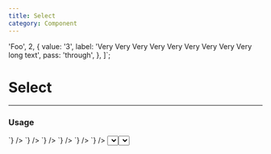 ```yaml
---
title: Select
category: Component
---
```



  'Foo',
  2,
  {
    value: '3',
    label: 'Very Very Very Very Very Very Very Very Very long text',
    pass: 'through',
  },
]`;

# Select

---

### Usage

<LiveCode>
  <LiveCode.Content
    title="Basic"
    code={`
      <Select id="id" label="Select an option" options={${optionsString}} />
    `}
  />
  <LiveCode.Content
    title="Disabled"
    code={`
      <Select id="id" label="Select an option" disabled options={${optionsString}} />
    `}
  />
  <LiveCode.Content
    title="Placeholder"
    code={`
      <Select
        id="id"
        label="Select an option"
        options={${optionsString}}
        placeholder="Placeholder"
        placeholderValue="placeholder"
        value="placeholder"
      />
    `}
  />
  <LiveCode.Content
    title="With Error"
    code={`
      <Select id="id" label="Select an option" options={${optionsString}} error="You forgot to select" />
    `}
  />
  <LiveCode.Content
    title="With Help Text and Error"
    code={`
      <Select
        id="id"
        label="Select an option"
        options={${optionsString}}
        helpText="Remember to select something"
        error="You forgot to select"
      />
    `}
  />
  <LiveCode.Content
    title="With Required and Error in Label"
    code={`
      <Select
        id="id"
        label="Select an option"
        errorInLabel
        options={${optionsString}}
        required
        error="You forgot to select"
      />
    `}
  />
  <LiveCode.Content
    title="System Props"
    code={`
      <>
        <Select id="id" label="Select an option" options={${optionsString}} my={['200', '400', '600', '800']} />
        <Select id="id" label="Select an option" options={${optionsString}} mx={['200', '400', '600', '800']} />
      </>
    `}
  />
</LiveCode>

---

### Select System Props

<SystemPropsTags propsList={['margin', 'maxWidth']} />

---

### Select API

<Prop name="id" type="string">
  The ID for the form input
</Prop>

<Prop name="options" type="array" required>
  Array of options with &#123; value, label &#125;, Strings, or Numbers
</Prop>

<Prop name="disabled" type="bool">
  Whether the input is disabled or not
</Prop>

<Prop name="required" type="bool">
  Whether the input is required or not
</Prop>

<Prop name="label" type="string">
  Label for the input
</Prop>

<Prop name="helpText" type="node">
  Addition text to help the user that renders below the input
</Prop>

<Prop name="error" type="string">
  Renders an error message below the input
</Prop>

<Prop name="errorInLabel" type="bool">
  Optionally renders the error message to the right of the input's label
</Prop>

<Prop name="onChange" type="function" defaultValue="(e) => void">
  Callback when input value state changes
</Prop>

<Prop name="onFocus" type="function" defaultValue="(e) => void">
  Callback when input becomes focused
</Prop>

<Prop name="onBlur" type="function" defaultValue="(e) => void">
  Callback when input loses focus
</Prop>
